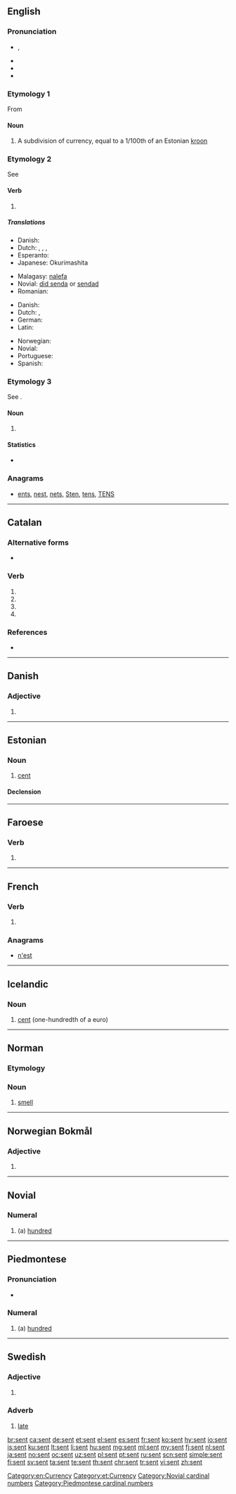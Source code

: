 ==English==

===Pronunciation===
* {{enPR|sĕnt}}, {{IPA|/sɛn̩t/|lang=en}}
* {{audio|en-us-sent.ogg|Audio (US)|lang=en}}
* {{rhymes|ɛnt|lang=en}}
* {{homophones|lang=en|cent|scent}}

===Etymology 1===
From {{etyl|et|en}}

====Noun====
{{en-noun|senti}}

# A subdivision of currency, equal to a 1/100th of an Estonian [[kroon]]

===Etymology 2===
See {{term|send}}

====Verb====
{{head|en|verb form}}

# {{en-past of|send}}

=====Translations=====
{{trans-top|simple past of "to send"}}
* Danish: {{t|da|sendte}}
* Dutch: {{t+|nl|zond|s}}, {{t+|nl|zonden|p}}, {{t+|nl|verzond|s}}, {{t+|nl|verzonden|p}}
* Esperanto: {{t|eo|sendis}}
* Japanese: Okurimashita
{{trans-mid}}
* Malagasy: [[:mg:alefa|nalefa]]
* Novial: [[did senda]] or [[sendad]]
* Romanian: {{t+|ro|trimis}}
{{trans-bottom}}

{{trans-top|past participle of "to send"}}
* Danish: {{t|da|sendt}}
* Dutch: {{t+|nl|verzonden}}, {{t+|nl|gezonden}}
* German: {{t+|de|gesendet}}
* Latin: {{t|la|missus}}
{{trans-mid}}
* Norwegian: {{t|no|sendt}}
* Novial: {{t|nov|sendat}}
* Portuguese: {{t+|pt|enviado}}
* Spanish: {{t+|es|enviado}}
{{trans-bottom}}

===Etymology 3===
See {{l|en|scent}}.

====Noun====
{{en-noun}}

# {{obsolete form of|scent|lang=en}}

====Statistics====
* {{rank|themselves|half|certain|269|sent|keep|myself|morning}}

===Anagrams===
* [[ents#English|ents]], [[nest#English|nest]], [[nets#English|nets]], [[Sten#English|Sten]], [[tens#English|tens]], [[TENS#English|TENS]]

[[Category:en:Currency]]

----

==Catalan==

===Alternative forms===
* {{l|ca|essent}}

===Verb===
{{head|ca|present participle}}

# {{present participle of|ésser|lang=ca|nocat=1}}
# {{present participle of|ser|lang=ca|nocat=1}}
# {{ca-verb form of|p=3|n=sg|t=pres|m=ind|sentir}}
# {{ca-verb form of|p=2|n=sg|m=impr|sentir}}

===References===
* {{R:IEC4}}

----

==Danish==

===Adjective===
{{head|da|adjective form}}

# {{neuter singular of|sen|lang=da}}

----

==Estonian==

===Noun===
{{et-noun|sendi|senti}}

# [[cent]]

====Declension====
{{rfinfl|et|noun}}

[[Category:et:Currency]]

----

==Faroese==

===Verb===
{{head|fo|past participles}}

# {{past participle of|senda|lang=fo|nocat=1}}

----

==French==

===Verb===
{{head|fr|verb form}}

# {{inflection of|sentir||3|s|pres|indc|lang=fr}}

===Anagrams===
* [[n'est#French|n'est]]

----

==Icelandic==

===Noun===
{{is-noun|n}}

# [[cent]] (one-hundredth of a euro)

{{tbot entry|Icelandic|cent|2009|December|is}}

----

==Norman==

===Etymology===
{{rfe|lang=nrf}}

===Noun===
{{nrf-noun|m}}

# {{lb|nrf|Guernsey}} [[smell]]

----

==Norwegian Bokmål==

===Adjective===
{{head|nb|adjective form}}

# {{form of|neuter singular|sen|lang=nb}}

----

==Novial==

===Numeral===
{{head|nov|numeral}}

# (a) [[hundred]]
[[Category:Novial cardinal numbers]]
[[Category:Piedmontese cardinal numbers]]

----

==Piedmontese==

===Pronunciation===
* {{IPA|[sɛnt]|lang=pms}}

===Numeral===
{{head|pms|numeral}}

# (a) [[hundred]]

----

==Swedish==

===Adjective===
{{head|sv|adjective form}}

# {{sv-adj-form-abs-indef-n|sen}}

===Adverb===
{{sv-adv|senare|senast}}

# [[late]]
#: {{usex|Han ankom '''sent'''.|t=He arrived late.|lang=sv}}
#: {{usex|Det var redan '''sent'''.|t=It was already late (in the evening).|lang=sv}}

[[br:sent]]
[[ca:sent]]
[[de:sent]]
[[et:sent]]
[[el:sent]]
[[es:sent]]
[[fr:sent]]
[[ko:sent]]
[[hy:sent]]
[[io:sent]]
[[is:sent]]
[[ku:sent]]
[[lt:sent]]
[[li:sent]]
[[hu:sent]]
[[mg:sent]]
[[ml:sent]]
[[my:sent]]
[[fj:sent]]
[[nl:sent]]
[[ja:sent]]
[[no:sent]]
[[oc:sent]]
[[uz:sent]]
[[pl:sent]]
[[pt:sent]]
[[ru:sent]]
[[scn:sent]]
[[simple:sent]]
[[fi:sent]]
[[sv:sent]]
[[ta:sent]]
[[te:sent]]
[[th:sent]]
[[chr:sent]]
[[tr:sent]]
[[vi:sent]]
[[zh:sent]]
